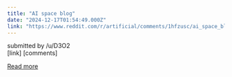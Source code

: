 ```yaml
---
title: "AI space blog"
date: "2024-12-17T01:54:49.000Z"
link: "https://www.reddit.com/r/artificial/comments/1hfzusc/ai_space_blog/"
---
```


submitted by    /u/D3O2  
 [link]   [comments]

[Read more](https://www.reddit.com/r/artificial/comments/1hfzusc/ai_space_blog/)
